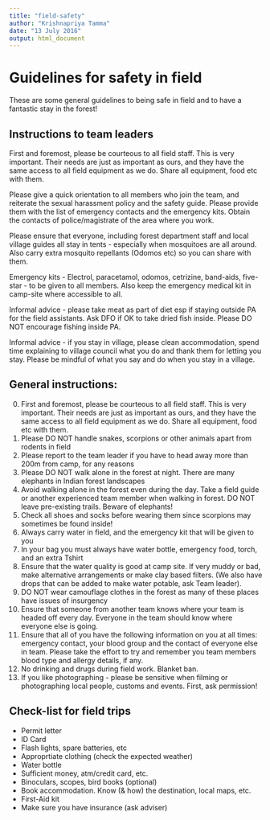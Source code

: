 ```yaml
---
title: "field-safety"
author: "Krishnapriya Tamma"
date: "13 July 2016"
output: html_document
---
```


# Guidelines for safety in field

These are some general guidelines to being safe in field and to have a fantastic stay in the forest! 

## Instructions to team leaders

First and foremost, please be courteous to all field staff. This is very important. Their needs are just as important as ours, and they have the same access to all field equipment as we do. Share all equipment, food etc with them. 

Please give a quick orientation to all members who join the team, and reiterate the sexual harassment policy and the safety guide. Please provide them with the list of emergency contacts and the emergency kits. Obtain the contacts of police/magistrate of the area where you work. 

Please ensure that everyone, including forest department staff and local village guides all stay in tents - especially when mosquitoes are all around. Also carry extra mosquito repellants (Odomos etc) so you can share with them. 

Emergency kits - Electrol, paracetamol, odomos, cetrizine, band-aids, five-star - to be given to all members. Also keep the emergency medical kit in camp-site where accessible to all. 

Informal advice - please take meat as part of diet esp if staying outside PA for the field assistants. Ask DFO if OK to take dried fish inside. Please DO NOT encourage fishing inside PA.

Informal advice - if you stay in village, please clean accommodation, spend time explaining to village council what you do and thank them for letting you stay. Please be mindful of what you say and do when you stay in a village. 

## General instructions:

0. First and foremost, please be courteous to all field staff. This is very important. Their needs are just as important as ours, and they have the same access to all field equipment as we do. Share all equipment, food etc with them. 
1.  Please DO NOT handle snakes, scorpions or other animals apart from rodents in field 
2.	Please report to the team leader if you have to head away more than 200m from camp, for any reasons
3.	Please DO NOT walk alone in the forest at night. There are many elephants in Indian forest landscapes
4.	Avoid walking alone in the forest even during the day. Take a field guide or another experienced team member when walking in forest. DO NOT leave pre-existing trails. Beware of elephants!
5.	Check all shoes and socks before wearing them since scorpions may sometimes be found inside!
6.	Always carry water in field, and the emergency kit that will be given to you
7.	In your bag you must always have water bottle, emergency food, torch, and an extra Tshirt
8.	Ensure that the water quality is good at camp site. If very muddy or bad, make alternative arrangements or make clay based filters. (We also have drops that can be added to make water potable, ask Team leader). 
9.	DO NOT wear camouflage clothes in the forest as many of these places have issues of insurgency
10.	Ensure that someone from another team knows where your team is headed off every day. Everyone in the team should know where everyone else is going. 
11.	Ensure that all of you have the following information on you at all times: emergency contact, your blood group and the contact of everyone else in team. Please take the effort to try and remember you team members blood type and allergy details, if any.
12.	No drinking and drugs during field work. Blanket ban. 
13.	If you like photographing - please be sensitive when filming or photographing local people, customs and events. First, ask permission! 

## Check-list for field trips
   * Permit letter
   * ID Card
   * Flash lights, spare batteries, etc
   * Approprtiate clothing (check the expected weather)
   * Water bottle
   * Sufficient money, atm/credit card, etc.
   * Binoculars, scopes, bird books (optional)
   * Book accommodation. Know (& how) the destination, local maps, etc.
   * First-Aid kit
   * Make sure you have insurance (ask adviser)
